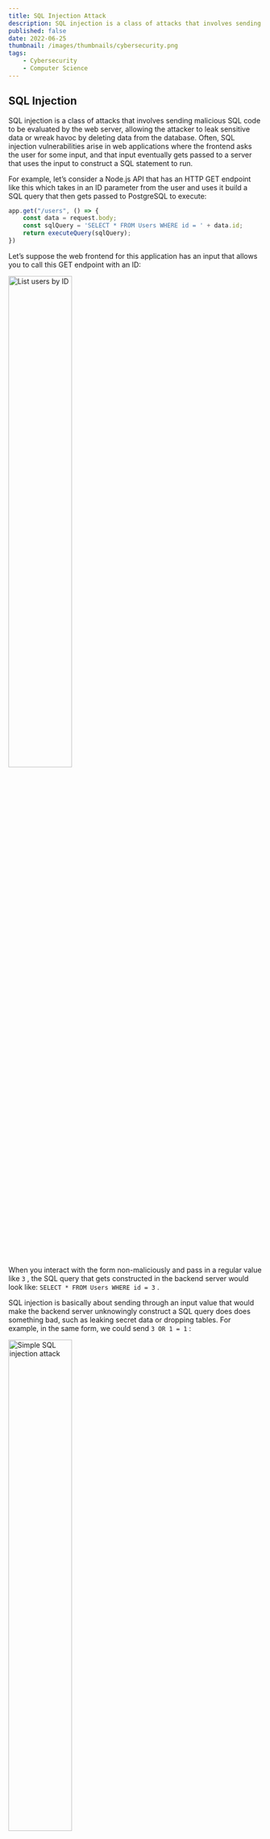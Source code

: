 ```yaml
---
title: SQL Injection Attack
description: SQL injection is a class of attacks that involves sending malicious SQL code to be evaluated by the web server, allowing the attacker to leak sensitive data or wreak havoc by deleting data from the database.
published: false
date: 2022-06-25
thumbnail: /images/thumbnails/cybersecurity.png
tags:
    - Cybersecurity
    - Computer Science
---
```



## SQL Injection

SQL injection is a class of attacks that involves sending malicious SQL code to be evaluated by the web server, allowing the attacker to leak sensitive data or wreak havoc by deleting data from the database. Often, SQL injection vulnerabilities arise in web applications where the frontend asks the user for some input, and that input eventually gets passed to a server that uses the input to construct a SQL statement to run. 

For example, let’s consider a Node.js API that has an HTTP GET endpoint like this which takes in an ID parameter from the user and uses it build a SQL query that then gets passed to PostgreSQL to execute:  

```jsx
app.get("/users", () => {
	const data = request.body;
	const sqlQuery = 'SELECT * FROM Users WHERE id = ' + data.id;
	return executeQuery(sqlQuery);
})
```

Let’s suppose the web frontend for this application has an input that allows you to call this GET endpoint with an ID:

<Image src="/images/blogs/concepts/SQL-Injection/input.png" alt="List users by ID" width="50%" />

When you interact with the form non-maliciously and pass in a regular value like `3` , the SQL query that gets constructed in the backend server would look like: `SELECT * FROM Users WHERE id = 3` .

SQL injection is basically about sending through an input value that would make the backend server unknowingly construct a SQL query does does something bad, such as leaking secret data or dropping tables. For example, in the same form, we could send `3 OR 1 = 1` :

<Image src="/images/blogs/concepts/SQL-Injection/simple-attack.png" alt="Simple SQL injection attack" width="50%" />

This results in the query `SELECT * FROM Users WHERE id = 3 OR 1 = 1` being constructed. The trick is that adding the `OR 1 = 1` forces the `WHERE` clause’s condition to evaluate to true, meaning that all rows of the Users table passes the condition and will get returned in the response. Getting the `WHERE` clause to evaluate to true is a common trick in SQL injections.

A common trick for injecting a completely new SQL query to be executed is to close off the previous part of the query that’s built by the backend server and start an entirely new statement. For example, we could send the input: `1; DROP TABLE Users; --` .

<Image src="/images/blogs/concepts/SQL-Injection/drop-table-attack.png" alt="Dropping tables through SQL injection" width="50%" />

The query, `SELECT * FROM Users WHERE id = 1; DROP TABLE Users; --` , would be constructed which would delete an entire table! Note that the final `--` characters in the query are added to comment out any other SQL statements that gets added after where the ID gets concatenated. In our simple contrived example however, we could do without it.

Another common trick is to use the `UNION` operator to chain further `SELECT` statements and join the *result set* of each `SELECT` statement. We can use this to pull out data from other tables and return it with the original payload. For example, we could send something like `3 OR 1 = 1 UNION SELECT * FROM Profile; --` .

<Image src="/images/blogs/concepts/SQL-Injection/chained-attack.png" alt="Chained SQL injection attack" width="65%" />

This would construct the query `SELECT * FROM Users WHERE id = 3 OR 1 = 1 UNION SELECT * FROM Profile; --` which would cause the profiles of all users to be returned along with the results of the first query. 

You don’t necessarily have to perform SQL injections just through `<input>` elements in an HTML document. Often in CTFs, you would use CLIs like curl or enterprise web pentesting tools like Burpsuite to craft an HTTP request.

## Defending against SQL injections

SQL injection vulnerabilities are extremely easy to introduce into web apps and are still widespread now. They are however, very easily prevented or defended against as well. Remember, SQL injection attacks are only possible when you get the backend server to construct a SQL query based on user input.

The main ways to defend against SQL injection vulnerabilities include:

* Using *parameterised queries*, also called ‘*prepared SQL statements*’, instead of naively using string concatenation with user input to build the SQL query. Many libraries for interfacing with a relational database exist and will encourage you to use their prepared statements, such as [node-postgres](https://node-postgres.com/features/queries).
    
    Using the `' OR 1 = 1` would no longer work when using parameterised queries since the database would treat this as a literal string. Plus, it’s way more readable and maintainable from a developer’s point of view and should be preferred over string concatenated queries for that reason as well.
    

* Using *stored procedures*. It’s basically the same as parameterised queries where instead of using string concatenation to build the SQL query, you just interpolate in values into a SQL query that’s already prepared. The main difference with parameterised queries is that stored procedures are kept in the database rather than in the backend application code.
* Sanitising the user input by removing SQL code and escaping control characters. Generally, we don’t consider this as safe as using parameterised queries since it’s hard to have complete confidence that the input will be safe after being escaped and filtered.

